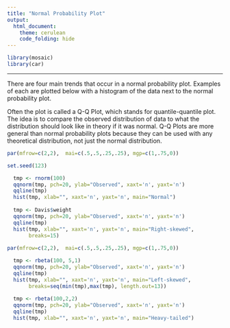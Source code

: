 ```yaml
---
title: "Normal Probability Plot"
output: 
  html_document:
    theme: cerulean
    code_folding: hide
---
```


```r
library(mosaic)
library(car)
```

----

There are four main trends that occur in a normal probability plot. Examples of each are plotted below with a histogram of the data next to the normal probability plot.

Often the plot is called a Q-Q Plot, which stands for quantile-quantile plot. The idea is to compare the observed distribution of data to what the distribution should look like in theory if it was normal. Q-Q Plots are more general than normal probability plots because they can be used with any theoretical distribution, not just the normal distribution.  

```r

par(mfrow=c(2,2),  mai=c(.5,.5,.25,.25), mgp=c(1,.75,0))

set.seed(123)

  tmp <- rnorm(100)
  qqnorm(tmp, pch=20, ylab="Observed", xaxt='n', yaxt='n')
  qqline(tmp)
  hist(tmp, xlab="", xaxt='n', yaxt='n', main="Normal")
  
  tmp <- Davis$weight
  qqnorm(tmp, pch=20, ylab="Observed", xaxt='n', yaxt='n')
  qqline(tmp)
  hist(tmp, xlab="", xaxt='n', yaxt='n', main="Right-skewed",
       breaks=15)
  
par(mfrow=c(2,2),  mai=c(.5,.5,.25,.25), mgp=c(1,.75,0))

  tmp <- rbeta(100, 5,1)
  qqnorm(tmp, pch=20, ylab="Observed", xaxt='n', yaxt='n')
  qqline(tmp)
  hist(tmp, xlab="", xaxt='n', yaxt='n', main="Left-skewed",
       breaks=seq(min(tmp),max(tmp), length.out=13))
  
  tmp <- rbeta(100,2,2)
  qqnorm(tmp, pch=20, ylab="Observed", xaxt='n', yaxt='n')
  qqline(tmp)
  hist(tmp, xlab="", xaxt='n', yaxt='n', main="Heavy-tailed")

  
  
```
